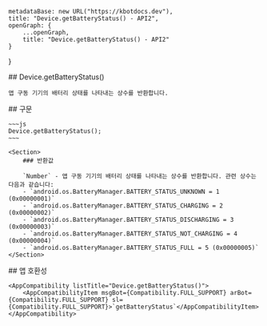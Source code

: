 
    metadataBase: new URL("https://kbotdocs.dev"),
    title: "Device.getBatteryStatus() - API2",
    openGraph: {
        ...openGraph,
        title: "Device.getBatteryStatus() - API2"
    }
}

<Section>
    ## Device.getBatteryStatus()

    앱 구동 기기의 배터리 상태를 나타내는 상수를 반환합니다.
</Section>
<Section>
    ## 구문

    ~~~js
    Device.getBatteryStatus();
    ~~~

    <Section>
        ### 반환값

        `Number` - 앱 구동 기기의 배터리 상태를 나타내는 상수를 반환합니다. 관련 상수는 다음과 같습니다:
        - `android.os.BatteryManager.BATTERY_STATUS_UNKNOWN = 1 (0x00000001)`
        - `android.os.BatteryManager.BATTERY_STATUS_CHARGING = 2 (0x00000002)`
        - `android.os.BatteryManager.BATTERY_STATUS_DISCHARGING = 3 (0x00000003)`
        - `android.os.BatteryManager.BATTERY_STATUS_NOT_CHARGING = 4 (0x00000004)`
        - `android.os.BatteryManager.BATTERY_STATUS_FULL = 5 (0x00000005)`
    </Section>
</Section>
<Section>
    ## 앱 호환성

    <AppCompatibility listTitle="Device.getBatteryStatus()">
        <AppCompatibilityItem msgBot={Compatibility.FULL_SUPPORT} arBot={Compatibility.FULL_SUPPORT} sl={Compatibility.FULL_SUPPORT}>`getBatteryStatus`</AppCompatibilityItem>
    </AppCompatibility>
</Section>